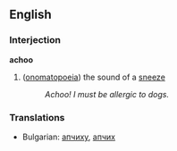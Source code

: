==English==
===Interjection===
'''achoo'''
# ([[onomatopoeia]]) the sound of a [[sneeze]]
#:''Achoo!  I must be allergic to dogs.''

===Translations===
*Bulgarian: [[апчиху]], [[апчих]]